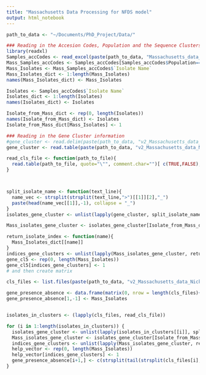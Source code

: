 ```yaml
---
title: "Massachusetts Data Processing for NFDS model"
output: html_notebook
---
```



```r
path_to_data <- "~/Documents/PhD_Project/Data/"
```

```r
### Reading in the Accesion Codes, Population and the Sequence Clusters
library(readxl)
Samples_accCodes <- read_excel(paste(path_to_data, "Massachusetts_data_NickCroucher/SupplementaryDataPaper/Samples_accCodes.xlsx", sep = ""))
Mass_Samples_accCodes <- Samples_accCodes[Samples_accCodes$Population=="Massachusetts",]
Mass_Isolates <- Mass_Samples_accCodes$`Isolate Name`
Mass_Isolates_dict <- 1:length(Mass_Isolates)
names(Mass_Isolates_dict) <- Mass_Isolates

Isolates <- Samples_accCodes$`Isolate Name`
Isolates_dict <- 1:length(Isolates)
names(Isolates_dict) <- Isolates

Isolate_from_Mass_dict <- rep(0, length(Isolates))
names(Isolate_from_Mass_dict) <- Isolates
Isolate_from_Mass_dict[Mass_Isolates] <- 1
```

```r
### Reading in the Gene Cluster information
#gene_cluster <- read.delim(paste(path_to_data, "v2_Massachusetts_data_NickCroucher/gCOG_sequences/CLS00005.out", sep = ""))
gene_cluster <- read.table(paste(path_to_data, "v2_Massachusetts_data_NickCroucher/gCOG_sequences/CLS00005.out", sep = ""), quote="\"", comment.char="")[ c(TRUE,FALSE), ]

read_cls_file <- function(path_to_file){
  read.table(path_to_file, quote="\"", comment.char="")[ c(TRUE,FALSE), ]
}



split_isolate_name <- function(text_line){
  name_vec <- strsplit(strsplit(text_line,">")[[1]][2],"_")
  paste(head(name_vec[[1]],-1), collapse = "_")
}
isolates_gene_cluster <- unlist(lapply(gene_cluster, split_isolate_name))

Mass_isolates_gene_cluster <- isolates_gene_cluster[Isolate_from_Mass_dict[isolates_gene_cluster]==1]

return_isolate_index <- function(name){
  Mass_Isolates_dict[[name]]
}
indices_gene_clusters <- unlist(lapply(Mass_isolates_gene_cluster, return_isolate_index))
gene_cl5 <- rep(0, length(Mass_Isolates))
gene_cl5[indices_gene_clusters] <- 1
# and then create matrix


```

```r
cls_files <- list.files(paste(path_to_data, "v2_Massachusetts_data_NickCroucher/gCOG_sequences", sep = ""), full.names = TRUE, recursive = FALSE)

gene_presence_absence <- data.frame(matrix(0, nrow = length(cls_files)+1, ncol = length(Mass_Isolates)+1))
gene_presence_absence[1,-1] <- Mass_Isolates


isolates_in_clusters <- (lapply(cls_files, read_cls_file))

for (i in 1:length(isolates_in_clusters)) {
  isolates_gene_cluster <- unlist(lapply(isolates_in_clusters[[i]], split_isolate_name))
  Mass_isolates_gene_cluster <- isolates_gene_cluster[Isolate_from_Mass_dict[isolates_gene_cluster]==1]
  indices_gene_clusters <- unlist(lapply(Mass_isolates_gene_cluster, return_isolate_index))
  help_vector <- rep(0, length(Mass_Isolates))
  help_vector[indices_gene_clusters] <- 1
  gene_presence_absence[i+1,] <- c(strsplit(tail(strsplit(cls_files[i],"/")[[1]],1),"\\.")[[1]][1], help_vector)
}


```

